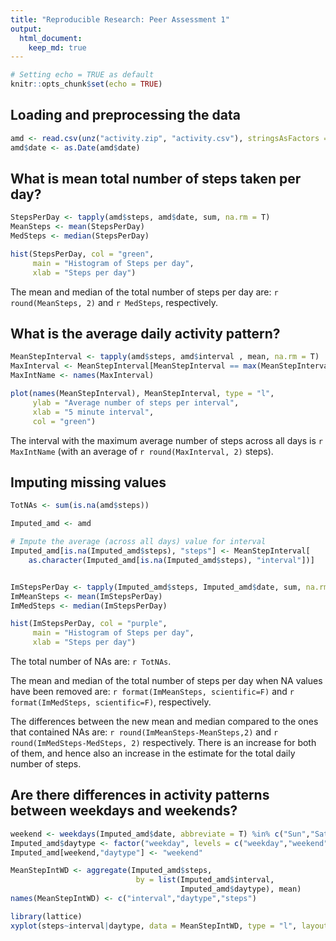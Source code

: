 ```yaml
---
title: "Reproducible Research: Peer Assessment 1"
output: 
  html_document:
    keep_md: true
---
```


```r
# Setting echo = TRUE as default
knitr::opts_chunk$set(echo = TRUE)
```


## Loading and preprocessing the data
```r
amd <- read.csv(unz("activity.zip", "activity.csv"), stringsAsFactors = F)
amd$date <- as.Date(amd$date)
```

## What is mean total number of steps taken per day?
```r
StepsPerDay <- tapply(amd$steps, amd$date, sum, na.rm = T)
MeanSteps <- mean(StepsPerDay)
MedSteps <- median(StepsPerDay)

hist(StepsPerDay, col = "green",
     main = "Histogram of Steps per day",
     xlab = "Steps per day")
```

The mean and median of the total number of steps per day are: 
`r round(MeanSteps, 2)` and `r MedSteps`, respectively.


## What is the average daily activity pattern?
```r
MeanStepInterval <- tapply(amd$steps, amd$interval , mean, na.rm = T)
MaxInterval <- MeanStepInterval[MeanStepInterval == max(MeanStepInterval)]
MaxIntName <- names(MaxInterval)

plot(names(MeanStepInterval), MeanStepInterval, type = "l",
     ylab = "Average number of steps per interval",
     xlab = "5 minute interval",
     col = "green")
```

The interval with the maximum average number of steps across all days is 
`r MaxIntName` (with an average of `r round(MaxInterval, 2)` steps).


## Imputing missing values
```r
TotNAs <- sum(is.na(amd$steps))

Imputed_amd <- amd

# Impute the average (across all days) value for interval 
Imputed_amd[is.na(Imputed_amd$steps), "steps"] <- MeanStepInterval[
    as.character(Imputed_amd[is.na(Imputed_amd$steps), "interval"])]


ImStepsPerDay <- tapply(Imputed_amd$steps, Imputed_amd$date, sum, na.rm = T)
ImMeanSteps <- mean(ImStepsPerDay)
ImMedSteps <- median(ImStepsPerDay)

hist(ImStepsPerDay, col = "purple",
     main = "Histogram of Steps per day",
     xlab = "Steps per day")

```

The total number of NAs are: `r TotNAs`. 

The mean and median of the total number of steps per day when NA values
have been removed are: `r format(ImMeanSteps, scientific=F)` and 
`r format(ImMedSteps, scientific=F)`, respectively.

The differences between the new mean and median compared to the ones that 
contained NAs are: `r round(ImMeanSteps-MeanSteps,2)` and 
`r round(ImMedSteps-MedSteps, 2)` respectively. There is an increase for both 
of them, and hence also an increase in the estimate for the total daily 
number of steps.


## Are there differences in activity patterns between weekdays and weekends?
```r
weekend <- weekdays(Imputed_amd$date, abbreviate = T) %in% c("Sun","Sat")
Imputed_amd$daytype <- factor("weekday", levels = c("weekday","weekend"))
Imputed_amd[weekend,"daytype"] <- "weekend"

MeanStepIntWD <- aggregate(Imputed_amd$steps, 
                            by = list(Imputed_amd$interval, 
                                      Imputed_amd$daytype), mean)
names(MeanStepIntWD) <- c("interval","daytype","steps")

library(lattice)
xyplot(steps~interval|daytype, data = MeanStepIntWD, type = "l", layout = c(1,2))
```
